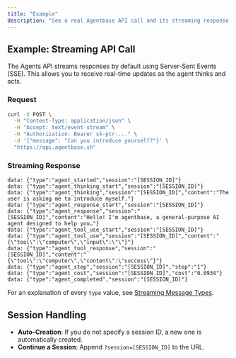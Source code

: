 ```yaml
---
title: "Example"
description: "See a real Agentbase API call and its streaming response."
---
```


## Example: Streaming API Call

The Agents API streams responses by default using Server-Sent Events (SSE). This allows you to receive real-time updates as the agent thinks and acts.

### Request

```bash
curl -X POST \
  -H "Content-Type: application/json" \
  -H "Accept: text/event-stream" \
  -H "Authorization: Bearer sk-ptr-..." \
  -d '{"message": "Can you introduce yourself?"}' \
  "https://api.agentbase.sh"
```

### Streaming Response

```text
data: {"type":"agent_started","session":"[SESSION_ID]"}
data: {"type":"agent_thinking_start","session":"[SESSION_ID]"}
data: {"type":"agent_thinking","session":"[SESSION_ID]","content":"The user is asking me to introduce myself."}
data: {"type":"agent_response_start","session":"[SESSION_ID]"}
data: {"type":"agent_response","session":"[SESSION_ID]","content":"Hello! I'm agentbase, a general-purpose AI agent designed to help you…"}
data: {"type":"agent_tool_use_start","session":"[SESSION_ID]"}
data: {"type":"agent_tool_use","session":"[SESSION_ID]","content":"{\"tool\":\"computer\",\"input\":\"\"}"}
data: {"type":"agent_tool_response","session":"[SESSION_ID]","content":"{\"tool\":\"computer\",\"content\":\"success\"}"}
data: {"type":"agent_step","session":"[SESSION_ID]","step":"1"}
data: {"type":"agent_cost","session":"[SESSION_ID]","cost":"0.0934"}
data: {"type":"agent_completed","session":"[SESSION_ID]"}
```

For an explanation of every `type` value, see [Streaming Message Types](/api-reference/streaming-message-types).

## Session Handling

- **Auto-Creation**: If you do not specify a session ID, a new one is automatically created.
- **Continue a Session**: Append `?session=[SESSION_ID]` to the URL.
